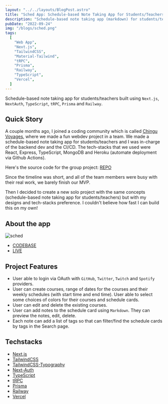 ```yaml
---
layout: "../../layouts/BlogPost.astro"
title: "Sched App: Schedule-based Note Taking App for Students/Teachers"
description: "Schedule-based note taking app (markdown) for students/teachers built using create-t3-app"
pubDate: "2022-09-24"
img: "/blogs/sched.png"
tags:
  [
    "Web App",
    "Next.js",
    "TailwindCSS",
    "Material-Tailwind",
    "tRPC",
    "Prisma",
    "Railway",
    "TypeScript",
    "Vercel",
  ]
---
```


Schedule-based note taking app for students/teachers built using `Next.js`, `NextAuth`, `TypeScript`, `tRPC`, `Prisma` and `Railway`.

## Quick Story

A couple months ago, I joined a coding community which is called [Chingu Voyages](https://github.com/chingu-voyages), where we made a fun webdev project in a team. We made a schedule-based note taking app for students/teachers and I was in-charge of the backend dev and the CI/CD. The tech-stacks that we used were React, Express, TypeScript, MongoDB and Heroku (automate deployment via Github Actions).

Here's the source code for the group project: [REPO](https://lnkd.in/gYNhaV_N)

Since the timeline was short, and all of the team members were busy with their real work, we barely finish our MVP.

Then I decided to create a new solo project with the same concepts (schedule-based note taking app for students/teachers) but with my designs and tech-stacks preference. I couldn't believe how fast I can build this on my own!

## About the app

![sched](/blogs/sched.png)

- [CODEBASE](https://github.com/amirfakhrullah/sched)
- [LIVE](https://sched.amrf.me)

## Project Features

- User able to login via OAuth with `GitHub`, `Twitter`, `Twitch` and `Spotify` providers.
- User can create courses, range of dates for the courses and their weekly schedules (with start time and end time). User able to select some choices of colors for their courses and schedule cards.
- User can edit and delete the existing courses.
- User can add notes to the schedule card using `Markdown`. They can preview the notes, edit, delete.
- Each note can add a list of tags so that can filter/find the schedule cards by tags in the Search page.

## Techstacks

- [Next.js](https://nextjs.org/)
- [TailwindCSS](https://tailwindcss.com/)
- [TailwindCSS-Typography](https://tailwindcss.com/docs/typography-plugin)
- [Next-Auth](https://next-auth.js.org/)
- [TypeScript](https://www.typescriptlang.org/)
- [tRPC](https://trpc.io/)
- [Prisma](https://www.prisma.io/)
- [Railway](https://railway.app/)
- [Vercel](https://vercel.com/)
